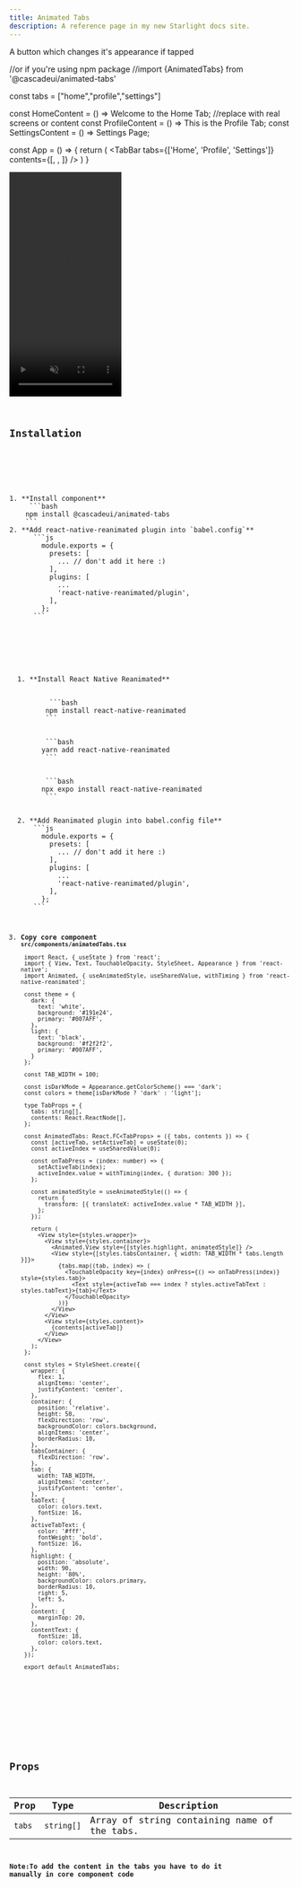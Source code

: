 ```yaml
---
title: Animated Tabs
description: A reference page in my new Starlight docs site.
---
```


A button which changes it's appearance if tapped






//or if you're using npm package
//import {AnimatedTabs} from '@cascadeui/animated-tabs'

const tabs = ["home","profile","settings"]

const HomeContent = () => <Text style={styles.contentText}>Welcome to the Home Tab</Text>; //replace with real screens or content
const ProfileContent = () => <Text style={styles.contentText}>This is the Profile Tab</Text>;
const SettingsContent = () => <Text style={styles.contentText}>Settings Page</Text>;

const App = () => {
  return (
    <View>
    <TabBar  tabs={['Home', 'Profile', 'Settings']} 
     contents={[<HomeContent />, <ProfileContent />, <SettingsContent />]} />
    </View>
  )
}


<Tabs>
  <TabItem label="Preview"><video src="https://cloud.appwrite.io/v1/storage/buckets/670bf3d800356f2d1307/files/671c3fe8003700d7248e/view?project=66cc3f88001fcc4896d5&project=66cc3f88001fcc4896d5&mode=admin" loop autoPlay muted  alt="Alt text" height="400" width="200" 
  style={{ display: 'block', margin: '0 auto' }}/>
</TabItem>
  <TabItem label="Code"><Code code={exampleCode} lang="js" title={fileName} /></TabItem>
</Tabs>

## Installation

<Tabs>

<TabItem label='cli'>

<Steps>
1. **Install component**
     ```bash
    npm install @cascadeui/animated-tabs
    ```
2. **Add react-native-reanimated plugin into `babel.config`**
      ```js
        module.exports = {
          presets: [
            ... // don't add it here :)
          ],
          plugins: [
            ...
            'react-native-reanimated/plugin',
          ],
        };
      ```
</Steps>

</TabItem>

<TabItem label='manual'>

<Steps>
  1. **Install React Native Reanimated**
     <Tabs>
       <TabItem label="NPM">
          ```bash
         npm install react-native-reanimated
         ```
       </TabItem>
       <TabItem label="YARN">
         ```bash
        yarn add react-native-reanimated
         ```
       </TabItem>
       <TabItem label="EXPO">
         ```bash
        npx expo install react-native-reanimated
         ```
       </TabItem>
     </Tabs>
  2. **Add Reanimated plugin into babel.config file**
      ```js
        module.exports = {
          presets: [
            ... // don't add it here :)
          ],
          plugins: [
            ...
            'react-native-reanimated/plugin',
          ],
        };
      ```


  3. **Copy core component `src/components/animatedTabs.tsx`**
     ```tsx
      import React, { useState } from 'react';
      import { View, Text, TouchableOpacity, StyleSheet, Appearance } from 'react-native';
      import Animated, { useAnimatedStyle, useSharedValue, withTiming } from 'react-native-reanimated';

      const theme = {
        dark: {
          text: 'white',
          background: '#191e24',
          primary: '#007AFF',
        },
        light: {
          text: 'black',
          background: '#f2f2f2',
          primary: '#007AFF',
        }
      };

      const TAB_WIDTH = 100;

      const isDarkMode = Appearance.getColorScheme() === 'dark';
      const colors = theme[isDarkMode ? 'dark' : 'light'];

      type TabProps = {
        tabs: string[],
        contents: React.ReactNode[],
      };

      const AnimatedTabs: React.FC<TabProps> = ({ tabs, contents }) => {
        const [activeTab, setActiveTab] = useState(0);
        const activeIndex = useSharedValue(0);

        const onTabPress = (index: number) => {
          setActiveTab(index);
          activeIndex.value = withTiming(index, { duration: 300 });
        };

        const animatedStyle = useAnimatedStyle(() => {
          return {
            transform: [{ translateX: activeIndex.value * TAB_WIDTH }],
          };
        });

        return (
          <View style={styles.wrapper}>
            <View style={styles.container}>
              <Animated.View style={[styles.highlight, animatedStyle]} />
              <View style={[styles.tabsContainer, { width: TAB_WIDTH * tabs.length }]}>
                {tabs.map((tab, index) => (
                  <TouchableOpacity key={index} onPress={() => onTabPress(index)} style={styles.tab}>
                    <Text style={activeTab === index ? styles.activeTabText : styles.tabText}>{tab}</Text>
                  </TouchableOpacity>
                ))}
              </View>
            </View>
            <View style={styles.content}>
              {contents[activeTab]}
            </View>
          </View>
        );
      };

      const styles = StyleSheet.create({
        wrapper: {
          flex: 1,
          alignItems: 'center',
          justifyContent: 'center',
        },
        container: {
          position: 'relative',
          height: 50,
          flexDirection: 'row',
          backgroundColor: colors.background,
          alignItems: 'center',
          borderRadius: 10,
        },
        tabsContainer: {
          flexDirection: 'row',
        },
        tab: {
          width: TAB_WIDTH,
          alignItems: 'center',
          justifyContent: 'center',
        },
        tabText: {
          color: colors.text,
          fontSize: 16,
        },
        activeTabText: {
          color: '#fff',
          fontWeight: 'bold',
          fontSize: 16,
        },
        highlight: {
          position: 'absolute',
          width: 90,
          height: '80%',
          backgroundColor: colors.primary,
          borderRadius: 10,
          right: 5,
          left: 5,
        },
        content: {
          marginTop: 20,
        },
        contentText: {
          fontSize: 18,
          color: colors.text,
        },
      });

      export default AnimatedTabs;

     ```
    
</Steps>


</TabItem>

</Tabs>


 


## Props

| Prop      | Type     | Description                          |
|-------------|----------|--------------------------------------|
| `tabs`| `string[]` | Array of string containing name of the tabs.    |

**Note:To add the content in the tabs you have to do it manually in core component code**